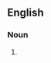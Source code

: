 {{also|subcategory}}

==English==

===Noun===
{{en-noun|head=[[sub-]][[category]]|sub-categories}}
# {{alternative spelling of|subcategory|lang=en}}